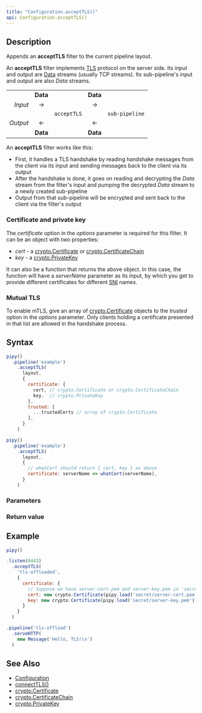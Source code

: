 ```yaml
---
title: "Configuration.acceptTLS()"
api: Configuration.acceptTLS()
---
```


## Description

Appends an **acceptTLS** filter to the current pipeline layout.

An **acceptTLS** filter implements [TLS](https://en.wikipedia.org/wiki/Transport_Layer_Security) protocol on the server side. Its input and output are [Data](/reference/api/Data) streams (usually TCP streams). Its sub-pipeline's input and output are also _Data_ streams.

|          |          |             |          |                |
|---------:|:--------:|:-----------:|:--------:|:--------------:|
|          | **Data** |             | **Data** |                |
| _Input_  | →        |             | →        |                |
|          |          | `acceptTLS` |          | `sub-pipeline` |
| _Output_ | ←        |             | ←        |                |
|          | **Data** |             | **Data** |                |

An **acceptTLS** filter works like this:

- First, it handles a TLS handshake by reading handshake messages from the client via its input and sending messages back to the client via its output
- After the handshake is done, it goes on reading and decrypting the _Data_ stream from the filter's input and pumping the decrypted _Data_ stream to a newly created sub-pipeline
- Output from that sub-pipeline will be encrypted and sent back to the client via the filter's output

### Certificate and private key

The _certificate_ option in the _options_ parameter is required for this filter. It can be an object with two properties:

- _cert_ - a [crypto.Certificate](/reference/api/crypto/Certificate) or [crypto.CertificateChain](/reference/api/crypto/CertificateChain)
- _key_ - a [crypto.PrivateKey](/reference/api/crypto/PrivateKey)

It can also be a function that returns the above object. In this case, the function will have a _serverName_ parameter as its input, by which you get to provide different certificates for different [SNI](https://en.wikipedia.org/wiki/Server_Name_Indication) names.

### Mutual TLS

To enable mTLS, give an array of [crypto.Certificate](/reference/api/crypto/Certificate) objects to the _trusted_ option in the _options_ parameter. Only clients holding a certificate presented in that list are allowed in the handshake process.

## Syntax

``` js
pipy()
  .pipeline('example')
    .acceptTLS(
      layout,
      {
        certificate: {
          cert, // crypto.Certificate or crypto.CertificateChain
          key,  // crypto.PrivateKey
        },
        trusted: [
          ...trustedCerts // array of crypto.Certificate
        ],
      }
    )

pipy()
  .pipeline('example')
    .acceptTLS(
      layout,
      {
        // whatCert should return { cert, key } as above
        certificate: serverName => whatCert(serverName),
      }
    )
```

### Parameters

<Parameters/>

### Return value

<ReturnValue/>

## Example

``` js
pipy()

.listen(8443)
  .acceptTLS(
    'tls-offloaded',
    {
      certificate: {
        // Suppose we have server-cert.pem and server-key.pem in 'secret' folder
        cert: new crypto.Certificate(pipy.load('secret/server-cert.pem')),
        key: new crypto.Certificate(pipy.load('secret/server-key.pem')),
      }
    }
  )

.pipeline('tls-offload')
  .serveHTTP(
    new Message('Hello, TLS!\n')
  )
```

## See Also

* [Configuration](/reference/api/Configuration)
* [connectTLS()](/reference/api/Configuration/connectTLS)
* [crypto.Certificate](/reference/api/crypto/Certificate)
* [crypto.CertificateChain](/reference/api/crypto/CertificateChain)
* [crypto.PrivateKey](/reference/api/crypto/PrivateKey)
